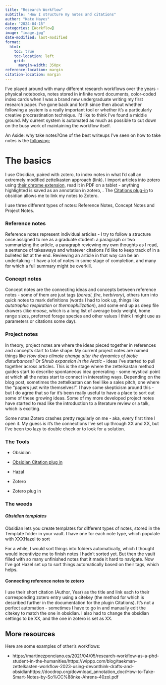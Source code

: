 ```yaml
---
title: "Research Workflow"
subtitle: "How I structure my notes and citations"
author: "Kate Hayes"
date: "2024-04-15"
categories: [Workflow]
image: "image.jpg"
date-modified: last-modified
format:
  html:
    toc: true
    toc-location: left
    grid:
      margin-width: 350px
reference-location: margin
citation-location: margin
---
```


I've played around with many different research workflows over the years - physical notebooks, notes stored in infinite word documents, color-coded index cards when I was a brand new undergraduate writing my first research paper. I've gone back and forth since then about whether following a system is a really important tool or whether it's a particularly creative procrastination technique. I'd like to think I've found a middle ground. My current system is automated as much as possible to cut down on the busy work of maintaining the workflow itself.

An Aside: why take notes?One of the best writeups I've seen on how to take notes is the [following:](https://docdrop.org/download_annotation_doc/How-to-Take-Smart-Notes-by-So%CC%88nke-Ahrens-40zol.pdf)

# The basics

I use Obsidian, paired with zotero, to index notes in what I'd call an extremely modified zettelkasten approach (link). I import articles into zotero using [their chrome extension](https://www.zotero.org/download/), read it in PDF on a tablet - anything highlighted is saved as an annotation in zotero, . The [Citations plug-in](https://github.com/hans/obsidian-citation-plugin) to obsidian allows me to link my notes to Zotero.

I use three different types of notes: Reference Notes, Concept Notes and Project Notes.

### Reference notes

Reference notes represent individual articles - I try to follow a structure once assigned to me as a graduate student: a paragraph or two summarizing the article, a paragraph reviewing my own thoughts as I read, a sentence of takeaways and whatever citations I'd like to keep track of in a bulleted list at the end. Reviewing an article in that way can be an undertaking - I have a lot of notes in some stage of completion, and many for which a full summary might be overkill.

### Concept notes

Concept notes are the connecting ideas and concepts between reference notes - some of them are just tags (*boreal*, *fire*, *herbivory*), others turn into quick notes to mark definitions (words I had to look up, things like *autotrophic respiration* or *thermophilization*), and some end up as deep file drawers (like *moose*, which is a long list of average body weight, home range sizes, preferred forage species and other values I think I might use as parameters or citations some day).

### Project notes

In theory, project notes are where the ideas pieced together in references and concepts start to take shape. My current project notes are named things like *How does climate change alter the dynamics of biotic disturbances?* Or S*hrub expansion in the Arctic* - ideas I've started to pull together across articles. This is the stage where the zettelkastan method guides start to describe spontaneous idea generating - some mystical point at which all the notes start to connect in interesting ways. Depending on the blog post, sometimes the zettelkastan can feel like a sales pitch, one where the "papers just write themselves!". I have some skepticism around this - but I do agree that so far it's been really useful to have a place to sort out some of these growing ideas. Some of my more developed project notes have started to read like the introduction to a literature review or a talk, which is exciting.

Some notes:Zotero crashes pretty regularly on me - aka, every first time I open it. My guess is it's the connections I've set up through XX and XX, but I've been too lazy to double check or to look for a solution.

### The Tools

-   Obsidian

-   [Obsidian Citation plug in](https://github.com/hans/obsidian-citation-plugin)

-   Hazal

-   Zotero

-   Zotero plug in

### The weeds

##### Obsidian templates

Obsidian lets you create templates for different types of notes, stored in the Template folder in your vault. I have one for each note type, which populate with XXXHazel to sort

For a while, I would sort things into folders automatically, which I thought would incentivize me to finish notes I hadn't sorted yet. But then the vault filled with so many unfinished notes that it made it hard to navigate. Now I've got Hazel set up to sort things automatically based on their tags, which helps.

#### Connecting reference notes to zotero

I use their short citation (Author, Year) as the title and link each to their corresponding zotero entry using a citekey (the method for which is described further in the documentation for the plugin Citations). It's not a perfect automation - sometimes I have to go in and manually edit the citekey to match the one in obsidian. I also had to change the obsidian settings to be XX, and the one in zotero is set as XX.

## More resources

Here are some examples of other's workflows:

-   https://martinezponciano.es/2021/04/05/research-workflow-as-a-phd-student-in-the-humanities/https://wippp.com/blog/taekman-zettelkasten-workflow-2023-using-devonthink-drafts-and-obsidianhttps://docdrop.org/download_annotation_doc/How-to-Take-Smart-Notes-by-So%CC%88nke-Ahrens-40zol.pdf
